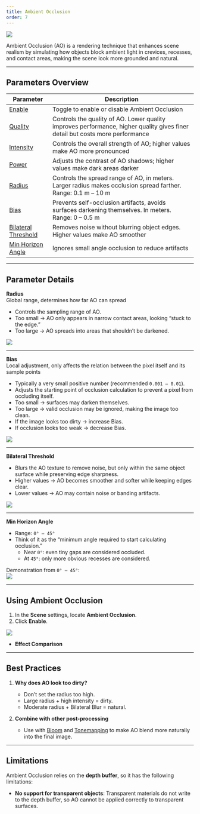 ```yaml
---
title: Ambient Occlusion
order: 7
---
```


<Image src="https://mdn.alipayobjects.com/huamei_9ahbho/afts/img/A*1fx8QIhX-MsAAAAAgCAAAAgAegDwAQ/original" />

Ambient Occlusion (AO) is a rendering technique that enhances scene realism by simulating how objects block ambient light in crevices, recesses, and contact areas, making the scene look more grounded and natural.

---

## Parameters Overview

| Parameter              | Description |
|------------------------|-------------|
| [Enable](/apis/core/#AmbientOcclusion-enabled)  | Toggle to enable or disable Ambient Occlusion |
| [Quality](/apis/core/#AmbientOcclusion-quality) | Controls the quality of AO. Lower quality improves performance, higher quality gives finer detail but costs more performance |
| [Intensity](/apis/core/#AmbientOcclusion-intensity) | Controls the overall strength of AO; higher values make AO more pronounced |
| [Power](/apis/core/#AmbientOcclusion-power) | Adjusts the contrast of AO shadows; higher values make dark areas darker |
| [Radius](/apis/core/#AmbientOcclusion-radius) | Controls the spread range of AO, in meters. Larger radius makes occlusion spread farther. Range: 0.1 m – 10 m |
| [Bias](/apis/core/#AmbientOcclusion-bias) | Prevents self-occlusion artifacts, avoids surfaces darkening themselves. In meters. Range: 0 – 0.5 m |
| [Bilateral Threshold](/apis/core/#AmbientOcclusion-bilateralThreshold) | Removes noise without blurring object edges. Higher values make AO smoother |
| [Min Horizon Angle](/apis/core/#AmbientOcclusion-minHorizonAngle) | Ignores small angle occlusion to reduce artifacts |

---

## Parameter Details

**Radius**  
<Callout type="positive">
Global range, determines how far AO can spread
</Callout>
- Controls the sampling range of AO.  
- Too small → AO only appears in narrow contact areas, looking “stuck to the edge.”  
- Too large → AO spreads into areas that shouldn’t be darkened.  

<Image src="https://mdn.alipayobjects.com/huamei_9ahbho/afts/img/A*5YWVTZYSPuoAAAAAgQAAAAgAegDwAQ/original" />

---

**Bias**  
<Callout type="positive">
Local adjustment, only affects the relation between the pixel itself and its sample points
</Callout>
- Typically a very small positive number (recommended `0.001 – 0.01`).  
- Adjusts the starting point of occlusion calculation to prevent a pixel from occluding itself.  
- Too small → surfaces may darken themselves.  
- Too large → valid occlusion may be ignored, making the image too clean.  
- If the image looks too dirty → increase Bias.  
- If occlusion looks too weak → decrease Bias.  

<Image src="https://mdn.alipayobjects.com/huamei_9ahbho/afts/img/A*uQONRpF8Sv4AAAAAgIAAAAgAegDwAQ/original" />

---

**Bilateral Threshold**  
- Blurs the AO texture to remove noise, but only within the same object surface while preserving edge sharpness.  
- Higher values → AO becomes smoother and softer while keeping edges clear.  
- Lower values → AO may contain noise or banding artifacts.  

<Image src="https://mdn.alipayobjects.com/huamei_9ahbho/afts/img/A*lq7WSK7fgjUAAAAAgFAAAAgAegDwAQ/original" />

---

**Min Horizon Angle**  
- Range: `0° – 45°`  
- Think of it as the “minimum angle required to start calculating occlusion.”  
  - Near `0°`: even tiny gaps are considered occluded.  
  - At `45°`: only more obvious recesses are considered.  

Demonstration from `0° – 45°`:  
<Image src="https://mdn.alipayobjects.com/huamei_9ahbho/afts/img/A*zGxmS6vR8RoAAAAAgPAAAAgAegDwAQ/original" />

---

## Using Ambient Occlusion

1. In the **Scene** settings, locate **Ambient Occlusion**.  
2. Click **Enable**.  

<Image src="https://mdn.alipayobjects.com/huamei_9ahbho/afts/img/A*FOuFQ4lKRLEAAAAAgEAAAAgAegDwAQ/original" />

- **Effect Comparison**

<Comparison
  leftSrc="https://mdn.alipayobjects.com/huamei_9ahbho/afts/img/A*LEn7SLWoc4MAAAAAgEAAAAgAegDwAQ/fmt.webp"
  leftText="AO Disabled"
  rightSrc="https://mdn.alipayobjects.com/huamei_9ahbho/afts/img/A*AT5IQ7dq3VsAAAAAgEAAAAgAegDwAQ/original"
  rightText="AO Enabled"
/>

---

## Best Practices

1. **Why does AO look too dirty?**  
   - Don’t set the radius too high.  
   - Large radius + high intensity = dirty.  
   - Moderate radius + Bilateral Blur = natural.  

2. **Combine with other post-processing**  
   - Use with [Bloom](/docs/graphics/postProcess/effects/#bloom) and [Tonemapping](/docs/graphics/postProcess/effects/#tonemapping) to make AO blend more naturally into the final image.  

---

## Limitations

Ambient Occlusion relies on the **depth buffer**, so it has the following limitations:

- **No support for transparent objects**: Transparent materials do not write to the depth buffer, so AO cannot be applied correctly to transparent surfaces.  
